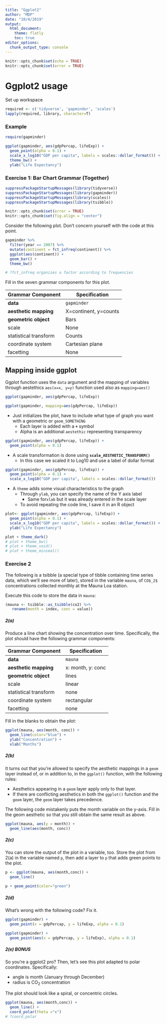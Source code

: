 ```yaml
---
title: "Ggplot2"
author: "MDP"
date: "10/4/2019"
output: 
  html_document:
    theme: flatly
    toc: true
editor_options: 
  chunk_output_type: console
---
```


```r
knitr::opts_chunk$set(echo = TRUE)
knitr::opts_chunk$set(error = TRUE)
```

# Ggplot2 usage

Set up workspace

```r

required <- c('tidyverse', 'gapminder', 'scales')
lapply(required, library, character=T)

```

### Example

```r
require(gapminder)

ggplot(gapminder, aes(gdpPercap, lifeExp)) +
  geom_point(alpha = 0.1) +
  scale_x_log10("GDP per capita", labels = scales::dollar_format()) +
  theme_bw() +
  ylab("Life Expectancy")
```

### Exercise 1: Bar Chart Grammar (Together)

```r
suppressPackageStartupMessages(library(tidyverse))
suppressPackageStartupMessages(library(gapminder))
suppressPackageStartupMessages(library(scales))
suppressPackageStartupMessages(library(tsibble))

```

<!---The following chunk allows errors when knitting--->

```r
knitr::opts_chunk$set(error = TRUE)
knitr::opts_chunk$set(fig.align = "center")
```

Consider the following plot. Don't concern yourself with the code at this point.

```r
gapminder %>% 
  filter(year == 2007) %>% 
  mutate(continent = fct_infreq(continent)) %>% 
  ggplot(aes(continent)) +
  geom_bar() +
  theme_bw()

# ?fct_infreq organizes a factor according to frequencies
```

Fill in the seven grammar components for this plot.

| Grammar Component     | Specification |
|-----------------------|---------------|
| __data__              | `gapminder` |
| __aesthetic mapping__ | X=continent, y=counts |
| __geometric object__  | Bars   |
| scale                 | None   |
| statistical transform | Counts |
| coordinate system     | Cartesian plane |
| facetting             | None   |

## Mapping inside ggplot

Ggplot function uses the `data` argument and the mapping of variables through aestethics `aes(x=x, y=y)` function used also as `mapping=aes()`

```r
ggplot(gapminder, aes(gdpPercap, lifeExp))

ggplot(gapminder, mapping=aes(gdpPercap, lifeExp))

```

- Just initializes the plot, have to include what type of graph you want with a geometric or `geom_SOMETHING`
    + Each layer is added with a **`+`** symbol
    + Alpha is an additional `aestethic` representing transparency

```r
ggplot(gapminder, aes(gdpPercap, lifeExp)) +
  geom_point(alpha = 0.1) 

```

- A scale transformation is done using **`scale_AESTHETIC_TRANSFORM()`**
    + In this case we scaled it to Log10 and use a label of dollar format
    
```r
ggplot(gapminder, aes(gdpPercap, lifeExp)) +
  geom_point(alpha = 0.1) +
  scale_x_log10("GDP per capita", labels = scales::dollar_format())
```

- A `theme` adds some visual characteristics to the graph
    + Through `ylab`, you can specify the name of the Y axis label
        + Same for` xlab` but it was already entered in the scale layer
    + To avoid repeating the code line, I save it in an R object

```r

plot<- ggplot(gapminder, aes(gdpPercap, lifeExp)) +
  geom_point(alpha = 0.1) +
  scale_x_log10("GDP per capita", labels = scales::dollar_format()) +
  ylab("Life Expectancy")

plot + theme_dark()
# plot + theme_bw()
# plot + theme_void()
# plot + theme_minimal()

```
    
### Exercise 2

The following is a tsibble (a special type of tibble containing time series data, which we'll see more of later), stored in the variable `mauna`, of `CO$_2$` concentrations collected monthly at the Mauna Loa station.

Execute this code to store the data in `mauna`:

```r
(mauna <- tsibble::as_tsibble(co2) %>% 
   rename(month = index, conc = value))
```

##### 2(a)

Produce a line chart showing the concentration over time. Specifically, the plot should have the following grammar components:

| Grammar Component     | Specification |
|-----------------------|---------------|
| __data__              | `mauna` |
| __aesthetic mapping__ | x: month, y: conc |
| __geometric object__  | lines |
| scale                 | linear |
| statistical transform | none |
| coordinate system     | rectangular |
| facetting             | none |

Fill in the blanks to obtain the plot:

```r
ggplot(mauna, aes(month, conc)) +
  geom_line(color="blue") + 
  ylab("Concentration") +
  xlab("Months")
```

##### 2(b)

It turns out that you're allowed to specify the aesthetic mappings in a `geom` layer instead of, or in addition to, in the `ggplot()` function, with the following rules:

- Aesthetics appearing in a `geom` layer apply only to that layer.
- If there are conflicting aesthetics in both the `ggplot()` function and the `geom` layer, the `geom` layer takes precedence.

The following code mistakenly puts the month variable on the y-axis. Fill in the geom aesthetic so that you still obtain the same result as above.

```r
ggplot(mauna, aes(y = month)) +
  geom_line(aes(month, conc)) 
```

##### 2(c)

You can store the output of the plot in a variable, too. Store the plot from 2(a) in the variable named `p`, then add a layer to `p` that adds green points to the plot.

```r
p <- ggplot(mauna, aes(month,conc)) +
  geom_line() 

p + geom_point(color="green")
```

##### 2(d)

What's wrong with the following code? Fix it.

```r
ggplot(gapminder) +
  geom_point(x = gdpPercap, y = lifeExp, alpha = 0.1)

ggplot(gapminder) +
  geom_point(aes(x = gdpPercap, y = lifeExp), alpha = 0.1)

```


##### 2(e) BONUS

So you're a ggplot2 pro? Then, let's see this plot adapted to polar coordinates. Specifically:

- angle is month (January through December)
- radius is CO$_2$ concentration

The plot should look like a spiral, or concentric circles. 

```r
ggplot(mauna, aes(month,conc)) +
  geom_line() + 
  coord_polar(theta ="x")
# ?coord_polar
```
